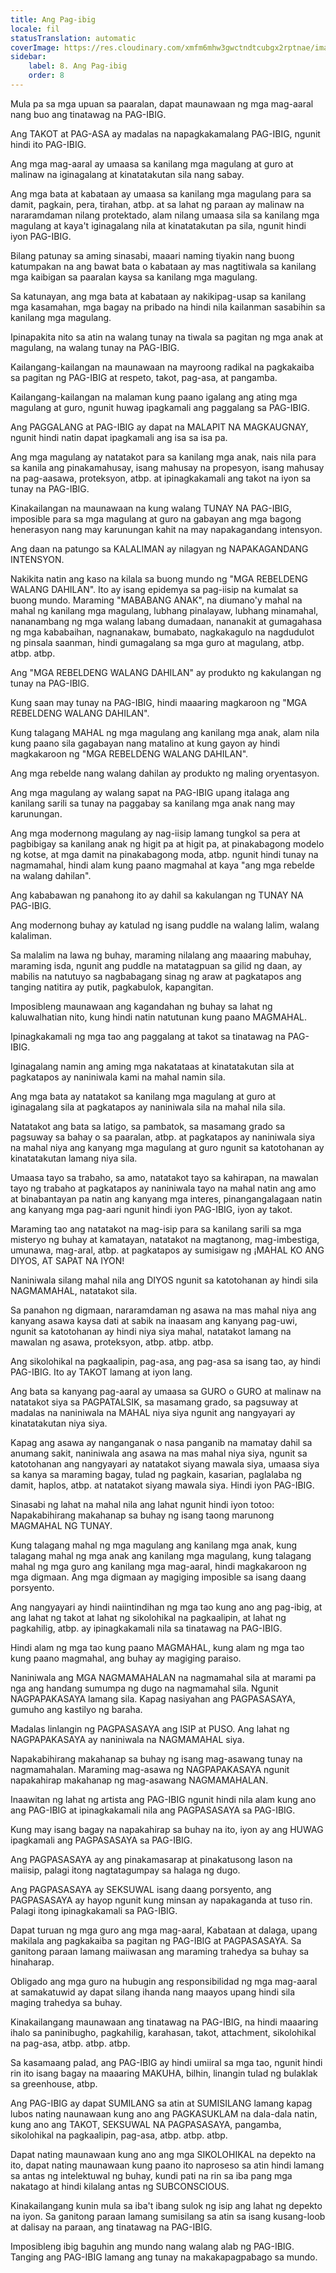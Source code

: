 ```yaml
---
title: Ang Pag-ibig
locale: fil
statusTranslation: automatic
coverImage: https://res.cloudinary.com/xmfm6mhw3gwctndtcubgx2rptnae/image/upload/v1740337243/small_cover_educacion_fundamental_a051170f1c.webp
sidebar:
    label: 8. Ang Pag-ibig
    order: 8
---
```

Mula pa sa mga upuan sa paaralan, dapat maunawaan ng mga mag-aaral nang buo ang tinatawag na PAG-IBIG.

Ang TAKOT at PAG-ASA ay madalas na napagkakamalang PAG-IBIG, ngunit hindi ito PAG-IBIG.

Ang mga mag-aaral ay umaasa sa kanilang mga magulang at guro at malinaw na iginagalang at kinatatakutan sila nang sabay.

Ang mga bata at kabataan ay umaasa sa kanilang mga magulang para sa damit, pagkain, pera, tirahan, atbp. at sa lahat ng paraan ay malinaw na nararamdaman nilang protektado, alam nilang umaasa sila sa kanilang mga magulang at kaya't iginagalang nila at kinatatakutan pa sila, ngunit hindi iyon PAG-IBIG.

Bilang patunay sa aming sinasabi, maaari naming tiyakin nang buong katumpakan na ang bawat bata o kabataan ay mas nagtitiwala sa kanilang mga kaibigan sa paaralan kaysa sa kanilang mga magulang.

Sa katunayan, ang mga bata at kabataan ay nakikipag-usap sa kanilang mga kasamahan, mga bagay na pribado na hindi nila kailanman sasabihin sa kanilang mga magulang.

Ipinapakita nito sa atin na walang tunay na tiwala sa pagitan ng mga anak at magulang, na walang tunay na PAG-IBIG.

Kailangang-kailangan na maunawaan na mayroong radikal na pagkakaiba sa pagitan ng PAG-IBIG at respeto, takot, pag-asa, at pangamba.

Kailangang-kailangan na malaman kung paano igalang ang ating mga magulang at guro, ngunit huwag ipagkamali ang paggalang sa PAG-IBIG.

Ang PAGGALANG at PAG-IBIG ay dapat na MALAPIT NA MAGKAUGNAY, ngunit hindi natin dapat ipagkamali ang isa sa isa pa.

Ang mga magulang ay natatakot para sa kanilang mga anak, nais nila para sa kanila ang pinakamahusay, isang mahusay na propesyon, isang mahusay na pag-aasawa, proteksyon, atbp. at ipinagkakamali ang takot na iyon sa tunay na PAG-IBIG.

Kinakailangan na maunawaan na kung walang TUNAY NA PAG-IBIG, imposible para sa mga magulang at guro na gabayan ang mga bagong henerasyon nang may karunungan kahit na may napakagandang intensyon.

Ang daan na patungo sa KALALIMAN ay nilagyan ng NAPAKAGANDANG INTENSYON.

Nakikita natin ang kaso na kilala sa buong mundo ng "MGA REBELDENG WALANG DAHILAN". Ito ay isang epidemya sa pag-iisip na kumalat sa buong mundo. Maraming "MABABANG ANAK", na diumano'y mahal na mahal ng kanilang mga magulang, lubhang pinalayaw, lubhang minamahal, nananambang ng mga walang labang dumadaan, nananakit at gumagahasa ng mga kababaihan, nagnanakaw, bumabato, nagkakagulo na nagdudulot ng pinsala saanman, hindi gumagalang sa mga guro at magulang, atbp. atbp. atbp.

Ang "MGA REBELDENG WALANG DAHILAN" ay produkto ng kakulangan ng tunay na PAG-IBIG.

Kung saan may tunay na PAG-IBIG, hindi maaaring magkaroon ng "MGA REBELDENG WALANG DAHILAN".

Kung talagang MAHAL ng mga magulang ang kanilang mga anak, alam nila kung paano sila gagabayan nang matalino at kung gayon ay hindi magkakaroon ng "MGA REBELDENG WALANG DAHILAN".

Ang mga rebelde nang walang dahilan ay produkto ng maling oryentasyon.

Ang mga magulang ay walang sapat na PAG-IBIG upang italaga ang kanilang sarili sa tunay na paggabay sa kanilang mga anak nang may karunungan.

Ang mga modernong magulang ay nag-iisip lamang tungkol sa pera at pagbibigay sa kanilang anak ng higit pa at higit pa, at pinakabagong modelo ng kotse, at mga damit na pinakabagong moda, atbp. ngunit hindi tunay na nagmamahal, hindi alam kung paano magmahal at kaya "ang mga rebelde na walang dahilan".

Ang kababawan ng panahong ito ay dahil sa kakulangan ng TUNAY NA PAG-IBIG.

Ang modernong buhay ay katulad ng isang puddle na walang lalim, walang kalaliman.

Sa malalim na lawa ng buhay, maraming nilalang ang maaaring mabuhay, maraming isda, ngunit ang puddle na matatagpuan sa gilid ng daan, ay mabilis na natutuyo sa nagbabagang sinag ng araw at pagkatapos ang tanging natitira ay putik, pagkabulok, kapangitan.

Imposibleng maunawaan ang kagandahan ng buhay sa lahat ng kaluwalhatian nito, kung hindi natin natutunan kung paano MAGMAHAL.

Ipinagkakamali ng mga tao ang paggalang at takot sa tinatawag na PAG-IBIG.

Iginagalang namin ang aming mga nakatataas at kinatatakutan sila at pagkatapos ay naniniwala kami na mahal namin sila.

Ang mga bata ay natatakot sa kanilang mga magulang at guro at iginagalang sila at pagkatapos ay naniniwala sila na mahal nila sila.

Natatakot ang bata sa latigo, sa pambatok, sa masamang grado sa pagsuway sa bahay o sa paaralan, atbp. at pagkatapos ay naniniwala siya na mahal niya ang kanyang mga magulang at guro ngunit sa katotohanan ay kinatatakutan lamang niya sila.

Umaasa tayo sa trabaho, sa amo, natatakot tayo sa kahirapan, na mawalan tayo ng trabaho at pagkatapos ay naniniwala tayo na mahal natin ang amo at binabantayan pa natin ang kanyang mga interes, pinangangalagaan natin ang kanyang mga pag-aari ngunit hindi iyon PAG-IBIG, iyon ay takot.

Maraming tao ang natatakot na mag-isip para sa kanilang sarili sa mga misteryo ng buhay at kamatayan, natatakot na magtanong, mag-imbestiga, umunawa, mag-aral, atbp. at pagkatapos ay sumisigaw ng ¡MAHAL KO ANG DIYOS, AT SAPAT NA IYON!

Naniniwala silang mahal nila ang DIYOS ngunit sa katotohanan ay hindi sila NAGMAMAHAL, natatakot sila.

Sa panahon ng digmaan, nararamdaman ng asawa na mas mahal niya ang kanyang asawa kaysa dati at sabik na inaasam ang kanyang pag-uwi, ngunit sa katotohanan ay hindi niya siya mahal, natatakot lamang na mawalan ng asawa, proteksyon, atbp. atbp. atbp.

Ang sikolohikal na pagkaalipin, pag-asa, ang pag-asa sa isang tao, ay hindi PAG-IBIG. Ito ay TAKOT lamang at iyon lang.

Ang bata sa kanyang pag-aaral ay umaasa sa GURO o GURO at malinaw na natatakot siya sa PAGPATALSIK, sa masamang grado, sa pagsuway at madalas na naniniwala na MAHAL niya siya ngunit ang nangyayari ay kinatatakutan niya siya.

Kapag ang asawa ay nanganganak o nasa panganib na mamatay dahil sa anumang sakit, naniniwala ang asawa na mas mahal niya siya, ngunit sa katotohanan ang nangyayari ay natatakot siyang mawala siya, umaasa siya sa kanya sa maraming bagay, tulad ng pagkain, kasarian, paglalaba ng damit, haplos, atbp. at natatakot siyang mawala siya. Hindi iyon PAG-IBIG.

Sinasabi ng lahat na mahal nila ang lahat ngunit hindi iyon totoo: Napakabihirang makahanap sa buhay ng isang taong marunong MAGMAHAL NG TUNAY.

Kung talagang mahal ng mga magulang ang kanilang mga anak, kung talagang mahal ng mga anak ang kanilang mga magulang, kung talagang mahal ng mga guro ang kanilang mga mag-aaral, hindi magkakaroon ng mga digmaan. Ang mga digmaan ay magiging imposible sa isang daang porsyento.

Ang nangyayari ay hindi naiintindihan ng mga tao kung ano ang pag-ibig, at ang lahat ng takot at lahat ng sikolohikal na pagkaalipin, at lahat ng pagkahilig, atbp. ay ipinagkakamali nila sa tinatawag na PAG-IBIG.

Hindi alam ng mga tao kung paano MAGMAHAL, kung alam ng mga tao kung paano magmahal, ang buhay ay magiging paraiso.

Naniniwala ang MGA NAGMAMAHALAN na nagmamahal sila at marami pa nga ang handang sumumpa ng dugo na nagmamahal sila. Ngunit NAGPAPAKASAYA lamang sila. Kapag nasiyahan ang PAGPASASAYA, gumuho ang kastilyo ng baraha.

Madalas linlangin ng PAGPASASAYA ang ISIP at PUSO. Ang lahat ng NAGPAPAKASAYA ay naniniwala na NAGMAMAHAL siya.

Napakabihirang makahanap sa buhay ng isang mag-asawang tunay na nagmamahalan. Maraming mag-asawa ng NAGPAPAKASAYA ngunit napakahirap makahanap ng mag-asawang NAGMAMAHALAN.

Inaawitan ng lahat ng artista ang PAG-IBIG ngunit hindi nila alam kung ano ang PAG-IBIG at ipinagkakamali nila ang PAGPASASAYA sa PAG-IBIG.

Kung may isang bagay na napakahirap sa buhay na ito, iyon ay ang HUWAG ipagkamali ang PAGPASASAYA sa PAG-IBIG.

Ang PAGPASASAYA ay ang pinakamasarap at pinakatusong lason na maiisip, palagi itong nagtatagumpay sa halaga ng dugo.

Ang PAGPASASAYA ay SEKSUWAL isang daang porsyento, ang PAGPASASAYA ay hayop ngunit kung minsan ay napakaganda at tuso rin. Palagi itong ipinagkakamali sa PAG-IBIG.

Dapat turuan ng mga guro ang mga mag-aaral, Kabataan at dalaga, upang makilala ang pagkakaiba sa pagitan ng PAG-IBIG at PAGPASASAYA. Sa ganitong paraan lamang maiiwasan ang maraming trahedya sa buhay sa hinaharap.

Obligado ang mga guro na hubugin ang responsibilidad ng mga mag-aaral at samakatuwid ay dapat silang ihanda nang maayos upang hindi sila maging trahedya sa buhay.

Kinakailangang maunawaan ang tinatawag na PAG-IBIG, na hindi maaaring ihalo sa paninibugho, pagkahilig, karahasan, takot, attachment, sikolohikal na pag-asa, atbp. atbp. atbp.

Sa kasamaang palad, ang PAG-IBIG ay hindi umiiral sa mga tao, ngunit hindi rin ito isang bagay na maaaring MAKUHA, bilhin, linangin tulad ng bulaklak sa greenhouse, atbp.

Ang PAG-IBIG ay dapat SUMILANG sa atin at SUMISILANG lamang kapag lubos nating naunawaan kung ano ang PAGKASUKLAM na dala-dala natin, kung ano ang TAKOT, SEKSUWAL NA PAGPASASAYA, pangamba, sikolohikal na pagkaalipin, pag-asa, atbp. atbp. atbp.

Dapat nating maunawaan kung ano ang mga SIKOLOHIKAL na depekto na ito, dapat nating maunawaan kung paano ito naproseso sa atin hindi lamang sa antas ng intelektuwal ng buhay, kundi pati na rin sa iba pang mga nakatago at hindi kilalang antas ng SUBCONSCIOUS.

Kinakailangang kunin mula sa iba't ibang sulok ng isip ang lahat ng depekto na iyon. Sa ganitong paraan lamang sumisilang sa atin sa isang kusang-loob at dalisay na paraan, ang tinatawag na PAG-IBIG.

Imposibleng ibig baguhin ang mundo nang walang alab ng PAG-IBIG. Tanging ang PAG-IBIG lamang ang tunay na makakapagpabago sa mundo.

